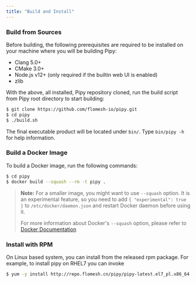 ```yaml
---
title: "Build and Install"
---
```


### Build from Sources

Before building, the following prerequisites are required to be installed on your machine where you will be building Pipy:

* Clang 5.0+
* CMake 3.0+
* Node.js v12+ (only required if the builtin web UI is enabled)
* zlib

With the above, all installed, Pipy repository cloned, run the build script from Pipy root directory to start building:

```sh
$ git clone https://github.com/flomesh-io/pipy.git
$ cd pipy
$ ./build.sh
```

The final executable product will be located under `bin/`. Type `bin/pipy -h` for help information.

### Build a Docker Image

To build a Docker image, run the following commands:

```sh
$ cd pipy
$ docker build --squash --rm -t pipy .
```

> **Note:** For a smaller image, you might want to use `--squash` option. It is an experimental feature, so
you need to add `{ "experimental": true }` to `/etc/docker/daemon.json` and restart Docker daemon
before using it.
>
> For more information about Docker's `--squash` option, please refer to
[Docker Documentation](https://docs.docker.com/engine/reference/commandline/image_build/)


### Install with RPM

On Linux based system, you can install from the released rpm package. For example, to install pipy on RHEL7 you can invoke

```sh
$ yum -y install http://repo.flomesh.cn/pipy/pipy-latest.el7_pl.x86_64.rpm
```
